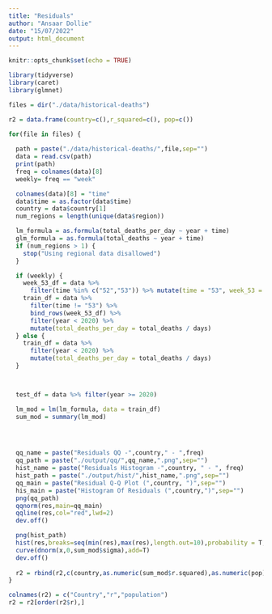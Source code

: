 ```yaml
---
title: "Residuals"
author: "Ansaar Dollie"
date: "15/07/2022"
output: html_document
---
```


```r
knitr::opts_chunk$set(echo = TRUE)
```

```r
library(tidyverse)
library(caret)
library(glmnet)

```


```r


files = dir("./data/historical-deaths")

r2 = data.frame(country=c(),r_squared=c(), pop=c())

for(file in files) {
  
  path = paste("./data/historical-deaths/",file,sep="")
  data = read.csv(path)
  print(path)
  freq = colnames(data)[8]
  weekly= freq == "week"

  colnames(data)[8] = "time"
  data$time = as.factor(data$time)
  country = data$country[1]
  num_regions = length(unique(data$region))

  lm_formula = as.formula(total_deaths_per_day ~ year + time)
  glm_formula = as.formula(total_deaths ~ year + time)
  if (num_regions > 1) {
    stop("Using regional data disallowed")
  }

  if (weekly) {
    week_53_df = data %>%
      filter(time %in% c("52","53")) %>% mutate(time = "53", week_53 = 1)
    train_df = data %>%
      filter(time != "53") %>%
      bind_rows(week_53_df) %>%
      filter(year < 2020) %>%
      mutate(total_deaths_per_day = total_deaths / days)
  } else {
    train_df = data %>%
      filter(year < 2020) %>%
      mutate(total_deaths_per_day = total_deaths / days)
  }



  test_df = data %>% filter(year >= 2020)

  lm_mod = lm(lm_formula, data = train_df)
  sum_mod = summary(lm_mod)


  

  qq_name = paste("Residuals QQ -",country," - ",freq)
  qq_path = paste("./output/qq/",qq_name,".png",sep="")
  hist_name = paste("Residuals Histogram -",country, " - ", freq)
  hist_path = paste("./output/hist/",hist_name,".png",sep="")
  qq_main = paste("Residual Q-Q Plot (",country, ")",sep="")
  his_main = paste("Histogram Of Residuals (",country,")",sep="")
  png(qq_path)
  qqnorm(res,main=qq_main)
  qqline(res,col="red",lwd=2)
  dev.off()

  png(hist_path)
  hist(res,breaks=seq(min(res),max(res),length.out=10),probability = T, main=his_main)
  curve(dnorm(x,0,sum_mod$sigma),add=T)
  dev.off()
  
  r2 = rbind(r2,c(country,as.numeric(sum_mod$r.squared),as.numeric(pop)))
}

colnames(r2) = c("Country","r","population")
r2 = r2[order(r2$r),]
```

